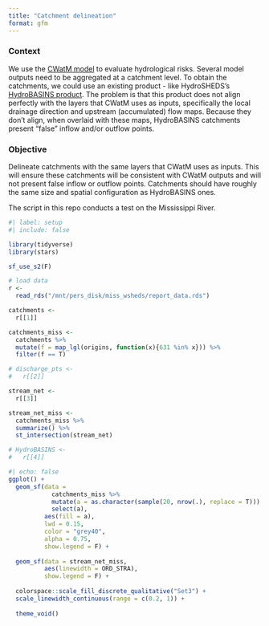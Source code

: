 ```yaml
---
title: "Catchment delineation"
format: gfm
---
```


### Context 
We use the [CWatM model](https://cwatm.iiasa.ac.at/index.html) to evaluate hydrological risks. Several model outputs need to be aggregated at a catchment level. To obtain the catchments, we could use an existing product - like HydroSHEDS's [HydroBASINS product](https://www.hydrosheds.org/products/hydrobasins). The problem is that this product does not align perfectly with the layers that CWatM uses as inputs, specifically the local drainage direction and upstream (accumulated) flow maps. Because they don't align, when overlaid with these maps, HydroBASINS catchments present "false" inflow and/or outflow points.

### Objective
Delineate catchments with the same layers that CWatM uses as inputs. This will ensure these catchments will be consistent with CWatM outputs and will not present false inflow or outflow points. Catchments should have roughly the same size and spatial configuration as HydroBASINS ones.

The script in this repo conducts a test on the Mississippi River.


```r
#| label: setup
#| include: false

library(tidyverse)
library(stars)

sf_use_s2(F)

# load data
r <- 
  read_rds("/mnt/pers_disk/miss_wsheds/report_data.rds")

catchments <- 
  r[[1]]

catchments_miss <- 
  catchments %>% 
  mutate(f = map_lgl(origins, function(x){631 %in% x})) %>%
  filter(f == T)

# discharge_pts <- 
#   r[[2]]

stream_net <- 
  r[[3]]

stream_net_miss <- 
  catchments_miss %>% 
  summarize() %>% 
  st_intersection(stream_net)

# HydroBASINS <- 
#   r[[4]]

```



```r
#| echo: false
ggplot() +
  geom_sf(data = 
            catchments_miss %>%
            mutate(a = as.character(sample(20, nrow(.), replace = T))) %>% 
            select(a), 
          aes(fill = a),
          lwd = 0.15,
          color = "grey40",
          alpha = 0.75,
          show.legend = F) +
  
  geom_sf(data = stream_net_miss,
          aes(linewidth = ORD_STRA),
          show.legend = F) +
  
  colorspace::scale_fill_discrete_qualitative("Set3") +
  scale_linewidth_continuous(range = c(0.2, 1)) +
  
  theme_void()


```

